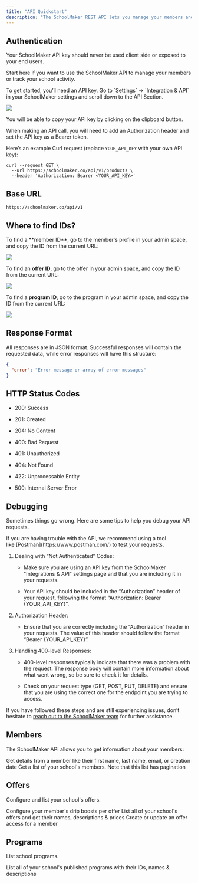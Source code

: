 ```yaml
---
title: "API Quickstart"
description: "The SchoolMaker REST API lets you manage your members and track your school's activity. "
---
```


## Authentication

<Warning>
  Your SchoolMaker API key should never be used client side or exposed to your end users.
</Warning>

Start here if you want to use the SchoolMaker API to manage your members or track your school activity.

<Accordion title="Authentication Steps" defaultOpen={false}>
  To get started, you’ll need an API key. Go to `Settings` -> `Integration & API` in your SchoolMaker settings and scroll down to the API Section.

  ![](/get_api_key.png)

  You will be able to copy your API key by clicking on the clipboard button.

  <Info>
    When making an API call, you will need to add an Authorization header and set the API key as a Bearer token.
  </Info>

  Here’s an example Curl request (replace `YOUR_API_KEY` with your own API key):

  ```
  curl --request GET \
    --url https://schoolmaker.co/api/v1/products \
    --header 'Authorization: Bearer <YOUR_API_KEY>'
  ```
</Accordion>

## Base URL

```
https://schoolmaker.co/api/v1
```

## Where to find IDs?

<Accordion title="How to find member, offer, or program IDs" defaultOpen={false}>
  To find a **member ID**, go to the member's profile in your admin space, and copy the ID from the current URL:

  ![](/member_id.png)

  To find an **offer ID**, go to the offer in your admin space, and copy the ID from the current URL:

  ![](/offer_id.png)

  To find a **program ID**, go to the program in your admin space, and copy the ID from the current URL:

  ![](/program_id.png)
</Accordion>

## Response Format

All responses are in JSON format. Successful responses will contain the requested data, while error responses will have this structure:

```json
{
  "error": "Error message or array of error messages"
}
```

## HTTP Status Codes

* 200: Success

* 201: Created

* 204: No Content

* 400: Bad Request

* 401: Unauthorized

* 404: Not Found

* 422: Unprocessable Entity

* 500: Internal Server Error

## Debugging

Sometimes things go wrong. Here are some tips to help you debug your API requests.

<Accordion title="Debugging Steps" defaultOpen={false}>
  If you are having trouble with the API, we recommend using a tool like [Postman](https://www.postman.com/) to test your requests.

  1. Dealing with “Not Authenticated” Codes:

     * Make sure you are using an API key from the SchoolMaker "Integrations & API" settings page and that you are including it in your requests.

     * Your API key should be included in the “Authorization” header of your request, following the format “Authorization: Bearer \{YOUR\_API\_KEY}”.

  2. Authorization Header:

     * Ensure that you are correctly including the “Authorization” header in your requests. The value of this header should follow the format “Bearer \{YOUR\_API\_KEY}”.

  3. Handling 400-level Responses:

     * 400-level responses typically indicate that there was a problem with the request. The response body will contain more information about what went wrong, so be sure to check it for details.

     * Check on your request type (GET, POST, PUT, DELETE) and ensure that you are using the correct one for the endpoint you are trying to access.

  If you have followed these steps and are still experiencing issues, don’t hesitate to [reach out to the SchoolMaker team](https://app.loops.so/settings?page=support) for further assistance.
</Accordion>

## Members

The SchoolMaker API allows you to get information about your members:

<CardGroup cols={2}>
  <Card title="Get member details" icon="user" href="https://docs.schoolmaker.com/api-reference/endpoints/members/list">
    Get details from a member like their first name, last name, email, or creation date
  </Card>

  <Card title="Preview Changes" icon="users" href="https://docs.schoolmaker.com/api-reference/endpoints/members/get">
    Get a list of your school's members. Note that this list has pagination
  </Card>
</CardGroup>

## Offers

Configure and list your school's offers.

<CardGroup cols={3}>
  <Card title="Set offer drip boost for a member" icon="plus" href="https://docs.schoolmaker.com/api-reference/endpoints/offers/add_drip_boost">
    Configure your member's drip boosts per offer
  </Card>

  <Card title="List school offers" icon="box" href="https://docs.schoolmaker.com/api-reference/endpoints/offers/list">
    List all of your school's offers and get their names, descriptions & prices
  </Card>

  <Card title="Set offer member access" icon="box-circle-check" href="https://docs.schoolmaker.com/api-reference/endpoints/offers/accesses/create">
    Create or update an offer access for a member
  </Card>
</CardGroup>

## Programs

List school programs.

<Card title="List school programs" icon="graduation-cap" href="https://docs.schoolmaker.com/api-reference/endpoints/products/list">
  List all of your school's published programs with their IDs, names & descriptions
</Card>
